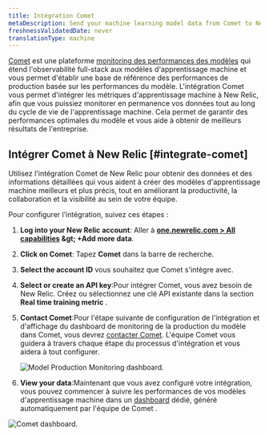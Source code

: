 ```yaml
---
title: Intégration Comet
metaDescription: Send your machine learning model data from Comet to New Relic to understand your model's performance.
freshnessValidatedDate: never
translationType: machine
---
```


[Comet](https://www.comet.ml/site/) est une plateforme [monitoring des performances des modèles](/docs/alerts-applied-intelligence/mlops/get-started/intro-mlops/) qui étend l&apos;observabilité full-stack aux modèles d&apos;apprentissage machine et vous permet d&apos;établir une base de référence des performances de production basée sur les performances du modèle. L&apos;intégration Comet vous permet d&apos;intégrer les métriques d&apos;apprentissage machine à New Relic, afin que vous puissiez monitorer en permanence vos données tout au long du cycle de vie de l&apos;apprentissage machine. Cela permet de garantir des performances optimales du modèle et vous aide à obtenir de meilleurs résultats de l&apos;entreprise.

## Intégrer Comet à New Relic [#integrate-comet]

Utilisez l&apos;intégration Comet de New Relic pour obtenir des données et des informations détaillées qui vous aident à créer des modèles d&apos;apprentissage machine meilleurs et plus précis, tout en améliorant la productivité, la collaboration et la visibilité au sein de votre équipe.

Pour configurer l’intégration, suivez ces étapes :

1. <DNT>**Log into your New Relic account**</DNT>: Aller à <DNT>**[one.newrelic.com &gt; All capabilities](https://one.newrelic.com/all-capabilities) &amp;gt; +Add more data**</DNT>.

2. <DNT>**Click on Comet**</DNT>: Tapez <DNT>**Comet**</DNT> dans la barre de recherche.

3. <DNT>**Select the account ID**</DNT> vous souhaitez que Comet s&apos;intègre avec.

4. <DNT>**Select or create an API key**</DNT>:Pour intégrer Comet, vous avez besoin de New Relic<InlinePopover type="licenseKey" />. Créez ou sélectionnez une clé API existante dans la section <DNT>**Real time training metric**</DNT> .

5. <DNT>**Contact Comet**</DNT>:Pour l&apos;étape suivante de configuration de l&apos;intégration et d&apos;affichage du dashboard de monitoring de la production du modèle dans Comet, vous devrez [contacter Comet](mailto:sales@comet.ml). L&apos;équipe Comet vous guidera à travers chaque étape du processus d&apos;intégration et vous aidera à tout configurer.

   <img title="Model Production Monitoring dashboard" alt="Model Production Monitoring dashboard." src="/images/model-performance-monitoring_screenshot-full_comet-UI.webp" />

6. <DNT>**View your data**</DNT>:Maintenant que vous avez configuré votre intégration, vous pouvez commencer à suivre les performances de vos modèles d&apos;apprentissage machine dans un [dashboard](/docs/query-your-data/explore-query-data/dashboards/introduction-dashboards/) dédié, généré automatiquement par l&apos;équipe de Comet .

<img title="Comet dashboard" alt="Comet dashboard." src="/images/model-performance-monitoring_screenshot-full_comet-dashboard-new-relic.webp" />

<InstallFeedback />